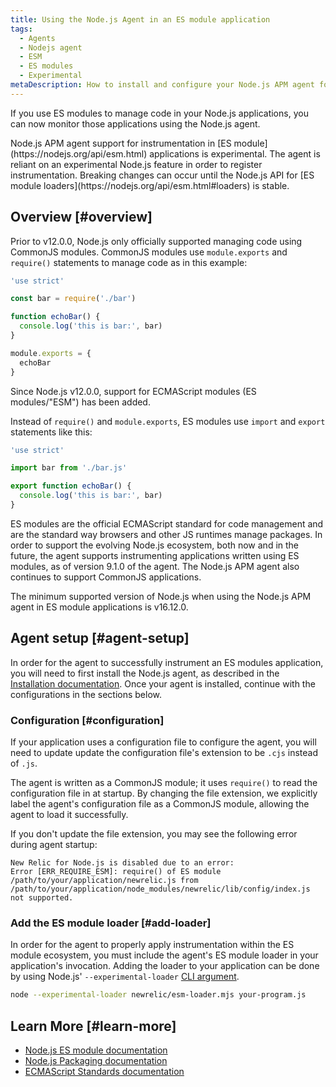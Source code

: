 ```yaml
---
title: Using the Node.js Agent in an ES module application
tags:
  - Agents
  - Nodejs agent
  - ESM
  - ES modules
  - Experimental
metaDescription: How to install and configure your Node.js APM agent for an application that uses ES modules.
---
```


If you use ES modules to manage code in your Node.js applications, you can now monitor those applications using the Node.js agent.

<Callout variant="caution">
  Node.js APM agent support for instrumentation in [ES module](https://nodejs.org/api/esm.html) applications is experimental.
  The agent is reliant on an experimental Node.js feature in order to register instrumentation.
  Breaking changes can occur until the Node.js API for [ES module loaders](https://nodejs.org/api/esm.html#loaders) is stable.
</Callout>

## Overview [#overview]
Prior to v12.0.0, Node.js only officially supported managing code using CommonJS modules.
CommonJS modules use `module.exports` and `require()` statements to manage code as in this example:
```js
'use strict'

const bar = require('./bar')

function echoBar() {
  console.log('this is bar:', bar)
}

module.exports = { 
  echoBar
}
```

Since Node.js v12.0.0, support for ECMAScript modules (ES modules/"ESM") has been added.

Instead of `require()` and `module.exports`, ES modules use `import` and `export` statements like this:
```js
'use strict'

import bar from './bar.js'

export function echoBar() {
  console.log('this is bar:', bar)
}
```

ES modules are the official ECMAScript standard for code management and are the standard way browsers and other JS runtimes manage packages. In order to support
the evolving Node.js ecosystem, both now and in the future, the agent supports instrumenting applications written using ES modules, as of version 9.1.0 of the agent.
The Node.js APM agent also continues to support CommonJS applications.

<Callout variant="important">
  The minimum supported version of Node.js when using the Node.js APM agent in ES module applications is v16.12.0.
</Callout>

## Agent setup [#agent-setup]

In order for the agent to successfully instrument an ES modules application, you will need to first install the Node.js agent, as described in the [Installation documentation](/docs/apm/agents/nodejs-agent/installation-configuration/install-nodejs-agent). Once your agent is installed, continue with the configurations in the sections below.

### Configuration [#configuration]
If your application uses a configuration file to configure the agent, you will need to update update the configuration file's extension to be `.cjs` instead of `.js`.

The agent is written as a CommonJS module; it uses `require()` to read the configuration file in at startup.
By changing the file extension, we explicitly label the agent's configuration file as a CommonJS module, allowing the agent to load it successfully.

If you don't update the file extension, you may see the following error during agent startup:
```
New Relic for Node.js is disabled due to an error:
Error [ERR_REQUIRE_ESM]: require() of ES module /path/to/your/application/newrelic.js from /path/to/your/application/node_modules/newrelic/lib/config/index.js not supported.
```

### Add the ES module loader [#add-loader]
In order for the agent to properly apply instrumentation within the ES module ecosystem, you must include the agent's ES module loader in your application's invocation.
Adding the loader to your application can be done by using Node.js' `--experimental-loader` [CLI argument](https://nodejs.org/api/cli.html#--experimental-loadermodule).
```sh
node --experimental-loader newrelic/esm-loader.mjs your-program.js
```

## Learn More [#learn-more]
* [Node.js ES module documentation](https://nodejs.org/api/esm.html#introduction)
* [Node.js Packaging documentation](https://nodejs.org/api/packages.html#introduction)
* [ECMAScript Standards documentation](https://tc39.es/ecma262/#sec-modules)